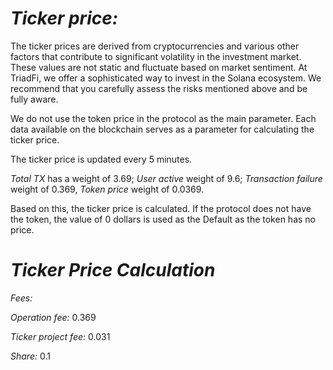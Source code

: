 

<HeroPattern />

# *Ticker price:*

The ticker prices are derived from cryptocurrencies and various other factors that contribute to significant volatility in the investment market. These values are not static and fluctuate based on market sentiment. At TriadFi, we offer a sophisticated way to invest in the Solana ecosystem. We recommend that you carefully assess the risks mentioned above and be fully aware.

We do not use the token price in the protocol as the main parameter. Each data available on the blockchain serves as a parameter for calculating the ticker price.

The ticker price is updated every 5 minutes.

*Total TX* has a weight of 3.69;
*User active* weight of 9.6;
*Transaction failure* weight of 0.369,
*Token price* weight of 0.0369.

Based on this, the ticker price is calculated. If the protocol does not have the token, the value of 0 dollars is used as the Default as the token has no price.

# *Ticker Price Calculation*

*Fees:*

*Operation fee:* 0.369

*Ticker project fee:* 0.031

*Share:* 0.1